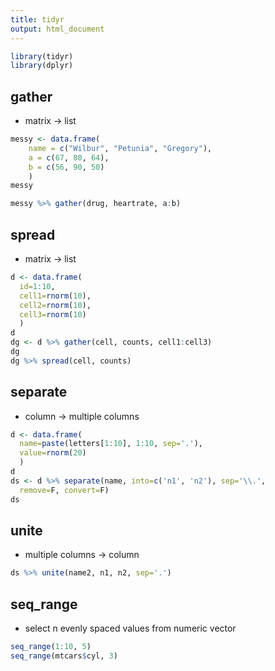 ```yaml
---
title: tidyr
output: html_document
---
```


```r
library(tidyr)
library(dplyr)
```

## gather
* matrix -> list

```r
messy <- data.frame(
    name = c("Wilbur", "Petunia", "Gregory"),
    a = c(67, 80, 64),
    b = c(56, 90, 50)
    )
messy
```

```r
messy %>% gather(drug, heartrate, a:b)
```

## spread
* matrix -> list

```r
d <- data.frame(
  id=1:10,
  cell1=rnorm(10),
  cell2=rnorm(10),
  cell3=rnorm(10)
  )
d
dg <- d %>% gather(cell, counts, cell1:cell3)
dg
dg %>% spread(cell, counts)
```

## separate
* column -> multiple columns

```r
d <- data.frame(
  name=paste(letters[1:10], 1:10, sep='.'),
  value=rnorm(20)
  )
d
ds <- d %>% separate(name, into=c('n1', 'n2'), sep='\\.',
  remove=F, convert=F)
ds
```


## unite
* multiple columns -> column

```r
ds %>% unite(name2, n1, n2, sep='.')
```

## seq_range
* select n evenly spaced values from numeric vector

```r
seq_range(1:10, 5)
seq_range(mtcars$cyl, 3)
```


